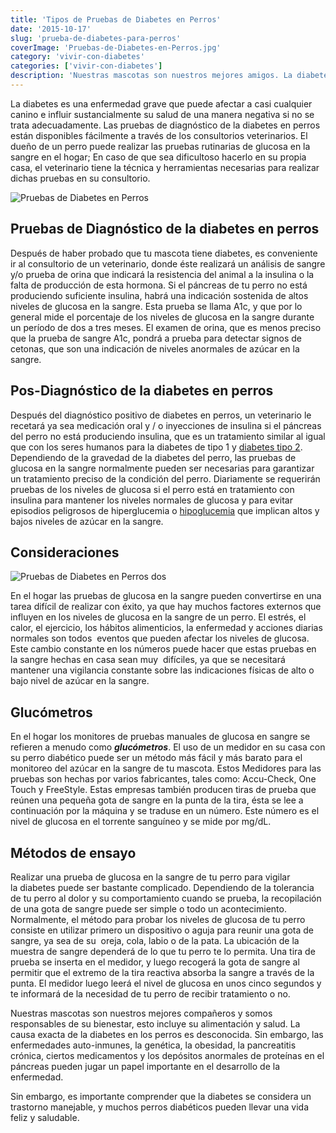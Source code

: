 ```yaml
---
title: 'Tipos de Pruebas de Diabetes en Perros'
date: '2015-10-17'
slug: 'prueba-de-diabetes-para-perros'
coverImage: 'Pruebas-de-Diabetes-en-Perros.jpg'
category: 'vivir-con-diabetes'
categories: ['vivir-con-diabetes']
description: 'Nuestras mascotas son nuestros mejores amigos. La diabetes en perros viene de comer tantos alimentos prefabricados y antinaturales.'
---
```


La diabetes es una enfermedad grave que puede afectar a casi cualquier canino e influir sustancialmente su salud de una manera negativa si no se trata adecuadamente. Las pruebas de diagnóstico de la diabetes en perros están disponibles fácilmente a través de los consultorios veterinarios. El dueño de un perro puede realizar las pruebas rutinarias de glucosa en la sangre en el hogar; En caso de que sea dificultoso hacerlo en su propia casa, el veterinario tiene la técnica y herramientas necesarias para realizar dichas pruebas en su consultorio.

![Pruebas de Diabetes en Perros](images/pruebas-de-diabetes-en-perros.jpg)

## Pruebas de Diagnóstico de la diabetes en perros

Después de haber probado que tu mascota tiene diabetes, es conveniente ir al consultorio de un veterinario, donde éste realizará un análisis de sangre y/o prueba de orina que indicará la resistencia del animal a la insulina o la falta de producción de esta hormona. Si el páncreas de tu perro no está produciendo suficiente insulina, habrá una indicación sostenida de altos niveles de glucosa en la sangre. Esta prueba se llama A1c, y que por lo general mide el porcentaje de los niveles de glucosa en la sangre durante un período de dos a tres meses. El examen de orina, que es menos preciso que la prueba de sangre A1c, pondrá a prueba para detectar signos de cetonas, que son una indicación de niveles anormales de azúcar en la sangre.

## Pos-Diagnóstico de la diabetes en perros

Después del diagnóstico positivo de diabetes en perros, un veterinario le recetará ya sea medicación oral y / o inyecciones de insulina si el páncreas del perro no está produciendo insulina, que es un tratamiento similar al igual que con los seres humanos para la diabetes de tipo 1 y [diabetes tipo 2](/diabetes-tipo-2/). Dependiendo de la gravedad de la diabetes del perro, las pruebas de glucosa en la sangre normalmente pueden ser necesarias para garantizar un tratamiento preciso de la condición del perro. Diariamente se requerirán pruebas de los niveles de glucosa si el perro está en tratamiento con insulina para mantener los niveles normales de glucosa y para evitar episodios peligrosos de hiperglucemia o [hipoglucemia](/la-hipoglucemia-nivel-bajo-de-azucar-en-sangre/) que implican altos y bajos niveles de azúcar en la sangre.

## Consideraciones

![Pruebas de Diabetes en Perros dos](images/pruebas-diabetes-perro-2.jpg)

En el hogar las pruebas de glucosa en la sangre pueden convertirse en una tarea difícil de realizar con éxito, ya que hay muchos factores externos que influyen en los niveles de glucosa en la sangre de un perro. El estrés, el calor, el ejercicio, los hábitos alimenticios, la enfermedad y acciones diarias normales son todos  eventos que pueden afectar los niveles de glucosa. Este cambio constante en los números puede hacer que estas pruebas en la sangre hechas en casa sean muy  difíciles, ya que se necesitará mantener una vigilancia constante sobre las indicaciones físicas de alto o bajo nivel de azúcar en la sangre.

## Glucómetros

En el hogar los monitores de pruebas manuales de glucosa en sangre se refieren a menudo como _**glucómetros**_. El uso de un medidor en su casa con su perro diabético puede ser un método más fácil y más barato para el monitoreo del azúcar en la sangre de tu mascota. Estos Medidores para las pruebas son hechas por varios fabricantes, tales como: Accu-Check, One Touch y FreeStyle. Estas empresas también producen tiras de prueba que reúnen una pequeña gota de sangre en la punta de la tira, ésta se lee a continuación por la máquina y se traduse en un número. Este número es el nivel de glucosa en el torrente sanguíneo y se mide por mg/dL.

## Métodos de ensayo

Realizar una prueba de glucosa en la sangre de tu perro para vigilar la diabetes puede ser bastante complicado. Dependiendo de la tolerancia de tu perro al dolor y su comportamiento cuando se prueba, la recopilación de una gota de sangre puede ser simple o todo un acontecimiento. Normalmente, el método para probar los niveles de glucosa de tu perro consiste en utilizar primero un dispositivo o aguja para reunir una gota de sangre, ya sea de su  oreja, cola, labio o de la pata. La ubicación de la muestra de sangre dependerá de lo que tu perro te lo permita. Una tira de prueba se inserta en el medidor, y luego recogerá la gota de sangre al permitir que el extremo de la tira reactiva absorba la sangre a través de la punta. El medidor luego leerá el nivel de glucosa en unos cinco segundos y te informará de la necesidad de tu perro de recibir tratamiento o no.

Nuestras mascotas son nuestros mejores compañeros y somos responsables de su bienestar, esto incluye su alimentación y salud. La causa exacta de la diabetes en los perros es desconocida. Sin embargo, las enfermedades auto-inmunes, la genética, la obesidad, la pancreatitis crónica, ciertos medicamentos y los depósitos anormales de proteínas en el páncreas pueden jugar un papel importante en el desarrollo de la enfermedad.

Sin embargo, es importante comprender que la diabetes se considera un trastorno manejable, y muchos perros diabéticos pueden llevar una vida feliz y saludable.
